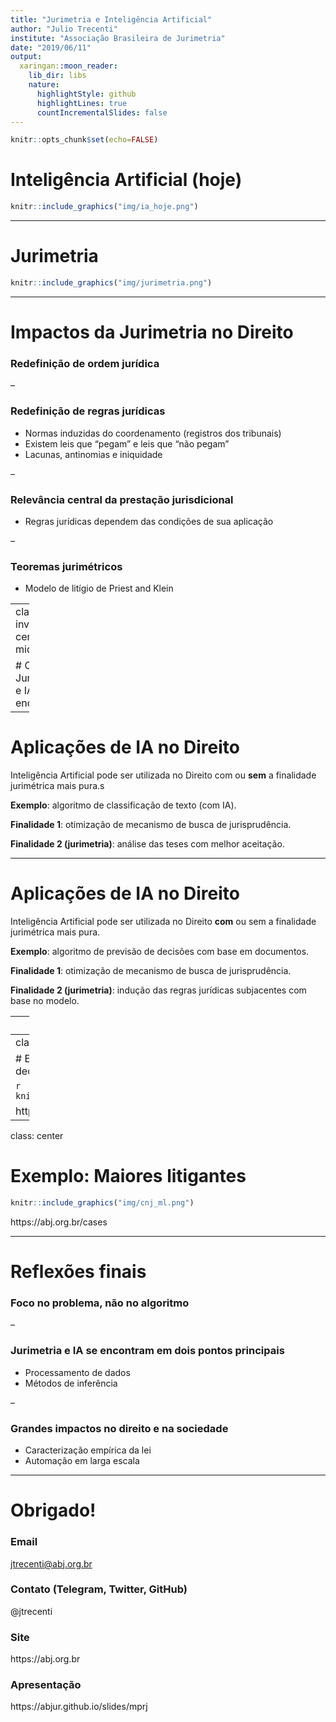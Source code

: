 ```yaml
---
title: "Jurimetria e Inteligência Artificial"
author: "Julio Trecenti"
institute: "Associação Brasileira de Jurimetria"
date: "2019/06/11"
output:
  xaringan::moon_reader:
    lib_dir: libs
    nature:
      highlightStyle: github
      highlightLines: true
      countIncrementalSlides: false
---
```


```r
knitr::opts_chunk$set(echo=FALSE)
```


# Inteligência Artificial (hoje)

```r
knitr::include_graphics("img/ia_hoje.png")
```

---

# Jurimetria

```r
knitr::include_graphics("img/jurimetria.png")
```

---

# Impactos da Jurimetria no Direito

### Redefinição de ordem jurídica 

--

### Redefinição de regras jurídicas 

- Normas induzidas do coordenamento (registros dos tribunais) 
- Existem leis que "pegam" e leis que "não pegam"
- Lacunas, antinomias e iniquidade 

--

### Relevância central da prestação jurisdicional 

- Regras jurídicas dependem das condições de sua aplicação 

--

### Teoremas jurimétricos 

- Modelo de litígio de Priest and Klein

---
class: inverse, center, middle

# Onde Jurimetria e IA se encontram?

---

# Aplicações de IA no Direito

Inteligência Artificial pode ser utilizada no Direito com ou **sem** a finalidade jurimétrica mais pura.s

**Exemplo**: algoritmo de classificação de texto (com IA).

**Finalidade 1**: otimização de mecanismo de busca de jurisprudência.

**Finalidade 2 (jurimetria)**: análise das teses com melhor aceitação.

---

# Aplicações de IA no Direito

Inteligência Artificial pode ser utilizada no Direito **com** ou sem a finalidade jurimétrica mais pura. 

**Exemplo**: algoritmo de previsão de decisões com base em documentos.

**Finalidade 1**: otimização de mecanismo de busca de jurisprudência.

**Finalidade 2 (jurimetria)**: indução das regras jurídicas subjacentes com base no modelo.

---
class: center

# Exemplo: Pessoas desaparecidas

```r
knitr::include_graphics("img/desap.png")
```

http://bit.ly.com/abj-desap

---
class: center

# Exemplo: Condicionantes para decisões

```r
knitr::include_graphics("img/fgv.png")
```

https://abjur.github.com/slides/fgv

---
class: center

# Exemplo: Maiores litigantes

```r
knitr::include_graphics("img/cnj_ml.png")
```

https://abj.org.br/cases

---

# Reflexões finais

### Foco no problema, não no algoritmo

--

### Jurimetria e IA se encontram em dois pontos principais

- Processamento de dados 
- Métodos de inferência 

--

### Grandes impactos no direito e na sociedade

- Caracterização empírica da lei 
- Automação em larga escala

---

# Obrigado!

### Email

[jtrecenti@abj.org.br](mailto:jtrecenti@abj.org.br)

### Contato (Telegram, Twitter, GitHub)

@jtrecenti

### Site

https://abj.org.br

### Apresentação 

https://abjur.github.io/slides/mprj




